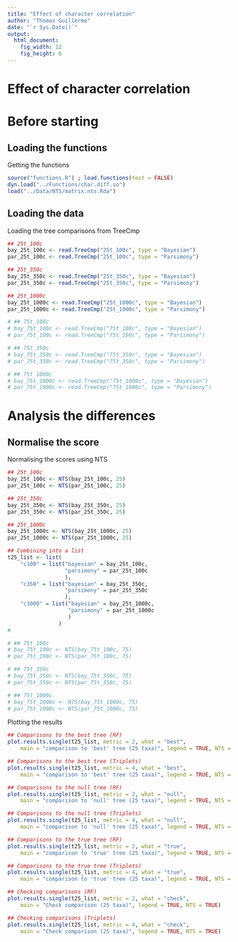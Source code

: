 ```yaml
---
title: "Effect of character correlation"
author: "Thomas Guillerme"
date: "`r Sys.Date()`"
output:
  html_document:
    fig_width: 12
    fig_height: 6
---
```


Effect of character correlation
===============

Before starting
===============

Loading the functions
-----------------------------------

Getting the functions

```r
source("functions.R") ; load.functions(test = FALSE)
dyn.load("../Functions/char.diff.so")
load("../Data/NTS/matrix.nts.Rda")
```

Loading the data
-----------------------------------

Loading the tree comparisons from TreeCmp

```r
## 25t_100c
bay_25t_100c <- read.TreeCmp("25t_100c", type = "Bayesian")
par_25t_100c <- read.TreeCmp("25t_100c", type = "Parsimony")

## 25t_350c
bay_25t_350c <- read.TreeCmp("25t_350c", type = "Bayesian")
par_25t_350c <- read.TreeCmp("25t_350c", type = "Parsimony")

## 25t_1000c
bay_25t_1000c <- read.TreeCmp("25t_1000c", type = "Bayesian")
par_25t_1000c <- read.TreeCmp("25t_1000c", type = "Parsimony")

# ## 75t_100c
# bay_75t_100c <- read.TreeCmp("75t_100c", type = "Bayesian")
# par_75t_100c <- read.TreeCmp("75t_100c", type = "Parsimony")

# ## 75t_350c
# bay_75t_350c <- read.TreeCmp("75t_350c", type = "Bayesian")
# par_75t_350c <- read.TreeCmp("75t_350c", type = "Parsimony")

# ## 75t_1000c
# bay_75t_1000c <- read.TreeCmp("75t_1000c", type = "Bayesian")
# par_75t_1000c <- read.TreeCmp("75t_1000c", type = "Parsimony")

```

Analysis the differences
===============



Normalise the score
-----------------------------------

Normalising the scores using NTS

```r
## 25t_100c
bay_25t_100c <- NTS(bay_25t_100c, 25)
par_25t_100c <- NTS(par_25t_100c, 25)

## 25t_350c
bay_25t_350c <- NTS(bay_25t_350c, 25)
par_25t_350c <- NTS(par_25t_350c, 25)

## 25t_1000c
bay_25t_1000c <- NTS(bay_25t_1000c, 25)
par_25t_1000c <- NTS(par_25t_1000c, 25)

## Combining into a list
t25_list <- list(
    "c100" = list("bayesian" = bay_25t_100c,
                  "parsimony" = par_25t_100c
                  ),
    "c350" = list("bayesian" = bay_25t_350c,
                  "parsimony" = par_25t_350c
                  ),
    "c1000" = list("bayesian" = bay_25t_1000c,
                   "parsimony" = par_25t_1000c
                   )
                )
#

# ## 75t_100c
# bay_75t_100c <- NTS(bay_75t_100c, 75)
# par_75t_100c <- NTS(par_75t_100c, 75)

# ## 75t_350c
# bay_75t_350c <- NTS(bay_75t_350c, 75)
# par_75t_350c <- NTS(par_75t_350c, 75)

# ## 75t_1000c
# bay_75t_1000c <- NTS(bay_75t_1000c, 75)
# par_75t_1000c <- NTS(par_75t_1000c, 75)

```

Plotting the results



```r
## Comparisons to the best tree (RF)
plot.results.single(t25_list, metric = 2, what = "best",
    main = "comparison to 'best' tree (25 taxa)", legend = TRUE, NTS = TRUE)
```

```r
## Comparisons to the best tree (Triplets)
plot.results.single(t25_list, metric = 4, what = "best",
    main = "comparison to 'best' tree (25 taxa)", legend = TRUE, NTS = TRUE)
```

```r
## Comparisons to the null tree (RF)
plot.results.single(t25_list, metric = 2, what = "null",
    main = "comparison to 'null' tree (25 taxa)", legend = TRUE, NTS = TRUE)
```

```r
## Comparisons to the null tree (Triplets)
plot.results.single(t25_list, metric = 4, what = "null",
    main = "comparison to 'null' tree (25 taxa)", legend = TRUE, NTS = TRUE)
```

```r
## Comparisons to the true tree (RF)
plot.results.single(t25_list, metric = 2, what = "true",
    main = "comparison to 'true' tree (25 taxa)", legend = TRUE, NTS = TRUE)
```

```r
## Comparisons to the true tree (Triplets)
plot.results.single(t25_list, metric = 4, what = "true",
    main = "comparison to 'true' tree (25 taxa)", legend = TRUE, NTS = TRUE)
```

```r
## Checking comparisons (RF)
plot.results.single(t25_list, metric = 2, what = "check",
    main = "Check comparison (25 taxa)", legend = TRUE, NTS = TRUE)
```

```r
## Checking comparisons (Triplets)
plot.results.single(t25_list, metric = 4, what = "check",
    main = "Check comparison (25 taxa)", legend = TRUE, NTS = TRUE)
```